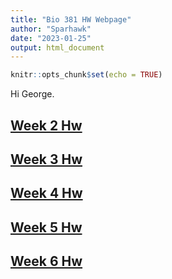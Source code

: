 ```yaml
---
title: "Bio 381 HW Webpage"
author: "Sparhawk"
date: "2023-01-25"
output: html_document
---
```


```r
knitr::opts_chunk$set(echo = TRUE)
```

Hi George.


## [Week 2 Hw](Homework2.html)

## [Week 3 Hw](Homework3.html)

## [Week 4 Hw](Homework4.html)

## [Week 5 Hw](Homework5.html)

## [Week 6 Hw](Homework6.html)